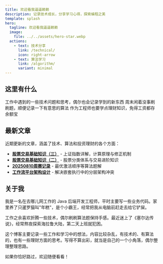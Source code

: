 ```yaml
---
title: 欢迎看我逼逼赖赖
description: 记录技术成长，分享学习心得，探索编程之美
template: splash
hero:
  tagline: 欢迎看我逼逼赖赖
  image:
    file: ../../assets/hero-star.webp
  actions:
    - text: 技术分享
      link: /technical/
      icon: right-arrow
    - text: 算法学习
      link: /algorithm/
      variant: minimal
---
```



## 这里有什么

<CardGrid stagger>
  <Card title="🖥️ 技术随笔" icon="laptop" href="/technical/">
    工作中遇到的一些技术问题和思考，偶尔也会记录学到的新东西
  </Card>
  <Card title="🧮 刷题记录" icon="puzzle" href="/algorithm/">
    周末闲着没事刷刷题，顺便记录一下有意思的算法
  </Card>
  <Card title="💰 理财日记" icon="approve-check" href="/investment/">
    作为工程师也要学点理财知识，免得工资都存余额宝
  </Card>
</CardGrid>

## 最新文章

近期更新的文章，涵盖了技术、算法和投资理财的各个方面：

- **[股票交易基础知识（三）](/investment/basics/stock03/)** - 上证指数详解，计算原理与修正机制
- **[股票交易基础知识（二）](/investment/basics/stock02/)** - 股票分类体系与交易进阶知识
- **[20250810周赛记录](/algorithm/contest/leetcode20250810/)** - 最优激活顺序等算法题解
- **[工作流平台架构设计](/technical/architecture/tech-arch01/)** - 解决嵌套执行中的分层架构冲突

## 关于我

我是一名在去哪儿网工作的 Java 后端开发工程师，平时主要写一些业务代码。家里养了只暹罗猫叫"年糕"，是个小霸王，经常把我从电脑前赶走去给它铲屎。

工作之余喜欢折腾一些技术，偶尔刷刷算法题保持手感。最近迷上了《塞尔达传说》，经常熬夜探索海拉鲁大陆，第二天上班就犯困。

这个博客主要记录一些工作和学习中的想法，内容比较杂乱，有技术的、有算法的，也有一些理财方面的思考。写得不算出彩，就当是自己的一个小角落，偶尔整理整理思路。

如果你恰好路过，欢迎随便看看！